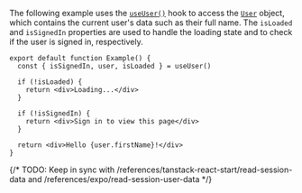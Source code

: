 The following example uses the [`useUser()`](/docs/reference/general/hooks/use-user) hook to access the [`User`](/docs/references/javascript/user) object, which contains the current user's data such as their full name. The `isLoaded` and `isSignedIn` properties are used to handle the loading state and to check if the user is signed in, respectively.

```tsx {{ filename: 'src/Example.tsx' }}
export default function Example() {
  const { isSignedIn, user, isLoaded } = useUser()

  if (!isLoaded) {
    return <div>Loading...</div>
  }

  if (!isSignedIn) {
    return <div>Sign in to view this page</div>
  }

  return <div>Hello {user.firstName}!</div>
}
```

{/* TODO: Keep in sync with /references/tanstack-react-start/read-session-data and /references/expo/read-session-user-data */}
